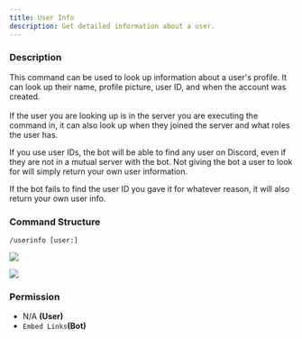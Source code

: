 ```yaml
---
title: User Info
description: Get detailed information about a user.
---
```


### Description

This command can be used to look up information about a user's profile. It can look up their name, profile picture, user ID, and when the account was created.\
\
If the user you are looking up is in the server you are executing the command in, it can also look up when they joined the server and what roles the user has.

If you use user IDs, the bot will be able to find any user on Discord, even if they are not in a mutual server with the bot. Not giving the bot a user to look for will simply return your own user information. 

If the bot fails to find the user ID you gave it for whatever reason, it will also return your own user info.

### Command Structure

```
/userinfo [user:]
```

![](https://i.imgur.com/hMuFT1U.png)

![](https://i.imgur.com/cB1ABiH.png)

### **Permission**

* N/A **(User)**
* `Embed Links`**(Bot)**
